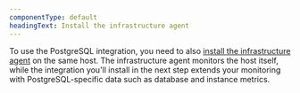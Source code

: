 ```yaml
---
componentType: default
headingText: Install the infrastructure agent
---
```


To use the PostgreSQL integration, you need to also [install the infrastructure agent](/docs/infrastructure/install-infrastructure-agent/get-started/install-infrastructure-agent-new-relic/) on the same host. The infrastructure agent monitors the host itself, while the integration you'll install in the next step extends your monitoring with PostgreSQL-specific data such as database and instance metrics.
